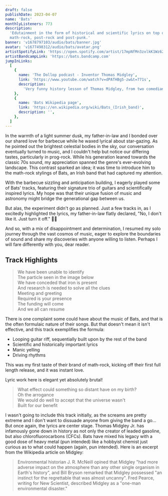 ```yaml
---
draft: false
publishDate: 2023-04-07
name: 'Bats'
monthlyListeners: 773
description:
  'Edutainment in the form of historical and scientific lyrics on top of
  math-rock, post-rock and post-punk.'
banner: 'v1678797103/audio/bats/banner.jpg'
avatar: 'v1677498312/audio/bats/avatar.png'
artistSpotifyLink: 'https://open.spotify.com/artist/17mpNfMn3zxlkK1Wz62jGC?si=BO19_8OyT-yVDVdnHsWoVw'
artistBandcampLink: 'https://bats.bandcamp.com'
jumpInLinks:
  [
    {
      name: 'The Dollop podcast - Inventor Thomas Midgley',
      link: 'https://www.youtube.com/watch?v=dPATHBg5-zw&t=771s',
      description:
        'Very funny history lesson of Thomas Midgley, from two comedians.',
    },
    {
      name: 'Bats Wikipedia page',
      link: 'https://en.wikipedia.org/wiki/Bats_(Irish_band)',
      description: '',
    },
  ]
---
```



In the warmth of a light summer dusk, my father-in-law and I bonded over our
shared love for barbecue while he waxed lyrical about star-gazing. As he pointed
out the brightest celestial bodies in the sky, our conversation eventually
turned to music, and I couldn't help but notice our differing tastes,
particularly in prog-rock. While his generation leaned towards the classic 70s
sound, my appreciation spanned the genre's ever-evolving landscape. This
contrast sparked an idea; it was time to introduce him to the math-rock stylings
of Bats, an Irish band that had captured my attention.

With the barbecue sizzling and anticipation building, I eagerly played some of
Bats' tracks, featuring their signature trio of guitars and scientifically
inspired lyrics. My hope was that their unique fusion of music and astronomy
might bridge the generational gap between us.

But alas, the experiment didn't go as planned. Just a few tracks in, as I
excitedly highlighted the lyrics, my father-in-law flatly declared, "No, I don't
like it. Just turn it off." 🤷‍♂️

And so, with a mix of disappointment and determination, I resumed my solo
journey through the vast cosmos of music, eager to explore the boundaries of
sound and share my discoveries with anyone willing to listen. Perhaps I will
fare differently with you, dear reader.

## Track Highlights

<AudioTitle
	client:only="react"
	startFromInSeconds={100}
	durationInSeconds={45}
	cloudinaryPath="v1682337568/audio/bats/higgs.m4a"
	trackName="Higgs Boson Particle"
	spotifyLink="https://open.spotify.com/track/1sihRndEzN3QlmJRNk2gHY?si=c010f9435eb840c8"
/>

> We have been unable to identify  
> The particle seen in the image below  
> We have conceded that iron is present  
> And research is needed to solve all the clues  
> Meeting and greeting  
> Required is your presence  
> The funding will come  
> And we all can resume

There is one complaint some could have about the music of Bats, and that is the
often formulaic nature of their songs. But that doesn't mean it isn't effective,
and this track exemplifies the formula:

- Looping guitar riff, sequentially built upon by the rest of the band
- Scientific and historically important lyrics
- Manic yelling
- Driving rhythms

This was my first taste of their brand of math-rock, kicking off their first
full length release, and it was instant love.

<AudioTitle
	client:only="react"
	startFromInSeconds={81}
	durationInSeconds={32}
	cloudinaryPath="v1682337956/audio/bats/astronomy.m4a"
	trackName="Astronomy Astrology"
	spotifyLink="https://open.spotify.com/track/1sihRndEzN3QlmJRNk2gHY?si=c010f9435eb840c8"
/>

Lyric work here is elegant yet absolutely brutal!

> What effect could something so distant have on my birth?  
> Oh the arrogance  
> We would do well to accept that the universe wasn't  
> Built for our benefit

<AudioTitle
	client:only="react"
	startFromInSeconds={149}
	durationInSeconds={75}
	cloudinaryPath="v1682339711/audio/bats/midgley.m4a"
	trackName="Thomas Midgley Jr."
	spotifyLink="https://open.spotify.com/track/7Ly3RPmxMWxcKe57h8fNps?si=242a20b4fc46412f"
/>

I wasn't going to include this track initially, as the screams are pretty
extreme and I don't want to dissuade anyone from giving the band a go... But
once again, the lyrics are center stage. Thomas Midgley Jr. has infamously gone
down in history as not only the creator of leaded gasoline, but also
chlorofluorocarbons (CFCs). Bats have mixed his legacy with a good dose of heavy
metal (pun intended) like a hobbyist chemist just curious as to what could
happen (again, pun intended). Here is an excerpt from the Wikipedia article on
Midgley:

> Environmental historian J. R. McNeill opined that Midgley "had more adverse
> impact on the atmosphere than any other single organism in Earth's history",
> and Bill Bryson remarked that Midgley possessed "an instinct for the
> regrettable that was almost uncanny". Fred Pearce, writing for New Scientist,
> described Midgley as a "one-man environmental disaster."
